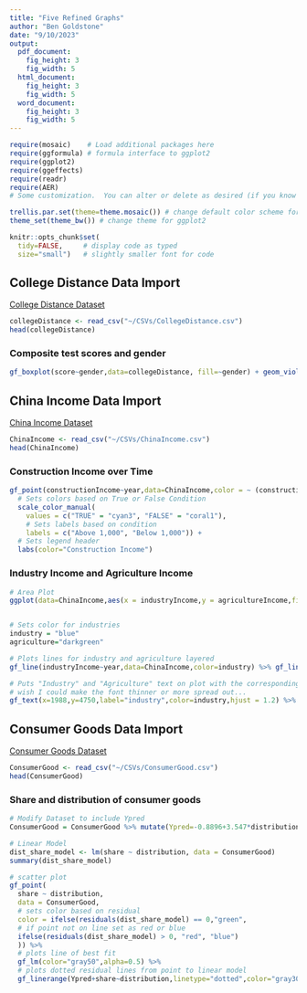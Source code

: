 ```yaml
---
title: "Five Refined Graphs"
author: "Ben Goldstone"
date: "9/10/2023"
output: 
  pdf_document:
    fig_height: 3
    fig_width: 5
  html_document:
    fig_height: 3
    fig_width: 5
  word_document:
    fig_height: 3
    fig_width: 5
---
```


```r
require(mosaic)    # Load additional packages here 
require(ggformula) # formula interface to ggplot2
require(ggplot2)
require(ggeffects)
require(readr)
require(AER)
# Some customization.  You can alter or delete as desired (if you know what you are doing).

trellis.par.set(theme=theme.mosaic()) # change default color scheme for lattice
theme_set(theme_bw()) # change theme for ggplot2

knitr::opts_chunk$set(
  tidy=FALSE,     # display code as typed
  size="small")   # slightly smaller font for code
```

## College Distance Data Import
[College Distance Dataset](https://vincentarelbundock.github.io/Rdatasets/doc/AER/CollegeDistance.html)
```r
collegeDistance <- read_csv("~/CSVs/CollegeDistance.csv")
head(collegeDistance)
```


### Composite test scores and gender
```r
gf_boxplot(score~gender,data=collegeDistance, fill=~gender) + geom_violin(alpha=0.25, color=NA)
```


## China Income Data Import
[China Income Dataset](https://vincentarelbundock.github.io/Rdatasets/doc/AER/ChinaIncome.html)
```r
ChinaIncome <- read_csv("~/CSVs/ChinaIncome.csv")
head(ChinaIncome)
```

### Construction Income over Time
```r
gf_point(constructionIncome~year,data=ChinaIncome,color = ~ (constructionIncome > 1000)) + 
  # Sets colors based on True or False Condition
  scale_color_manual(
    values = c("TRUE" = "cyan3", "FALSE" = "coral1"),
    # Sets labels based on condition
    labels = c("Above 1,000", "Below 1,000")) +
  # Sets legend header
  labs(color="Construction Income")
```

### Industry Income and Agriculture Income
```r

# Area Plot
ggplot(data=ChinaIncome,aes(x = industryIncome,y = agricultureIncome,fill="darkgreen",color="green")) + geom_area(alpha=0.6, size=1, show.legend = FALSE) + coord_cartesian(xlim=c(300,4000), ylim=c(0,300))


# Sets color for industries
industry = "blue"
agriculture="darkgreen"

# Plots lines for industry and agriculture layered
gf_line(industryIncome~year,data=ChinaIncome,color=industry) %>% gf_line(agricultureIncome~year,data=ChinaIncome,color=agriculture) %>%

# Puts "Industry" and "Agriculture" text on plot with the corresponding color
# wish I could make the font thinner or more spread out...
gf_text(x=1988,y=4750,label="industry",color=industry,hjust = 1.2) %>% gf_text(x=1988,y=500,color=agriculture,label="agriculture", hjust=1.2)
```

## Consumer Goods Data Import
[Consumer Goods Dataset](https://vincentarelbundock.github.io/Rdatasets/doc/AER/ConsumerGood.html)
```r
ConsumerGood <- read_csv("~/CSVs/ConsumerGood.csv")
head(ConsumerGood)
```

### Share and distribution of consumer goods
```r
# Modify Dataset to include Ypred
ConsumerGood = ConsumerGood %>% mutate(Ypred=-0.8896+3.547*distribution)

# Linear Model
dist_share_model <- lm(share ~ distribution, data = ConsumerGood)
summary(dist_share_model)

# scatter plot
gf_point(
  share ~ distribution,
  data = ConsumerGood,
  # sets color based on residual
  color = ifelse(residuals(dist_share_model) == 0,"green",
  # if point not on line set as red or blue
  ifelse(residuals(dist_share_model) > 0, "red", "blue")
  )) %>%
  # plots line of best fit
  gf_lm(color="gray50",alpha=0.5) %>%
  # plots dotted residual lines from point to linear model
  gf_linerange(Ypred+share~distribution,linetype="dotted",color="gray30")

```